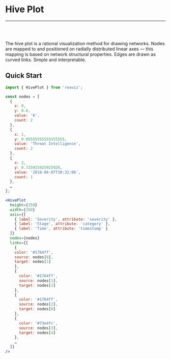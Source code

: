 
<Meta title="Docs|Chart Types/Hive Plot" />

# Hive Plot

---
<br />
<Story id="demos-hive-plot--mini" />
<br />

The hive plot is a rational visualization method for drawing networks. Nodes are mapped
to and positioned on radially distributed linear axes — this mapping is based on network
structural properties. Edges are drawn as curved links. Simple and interpretable.


## Quick Start

```jsx
import { HivePlot } from 'reaviz';

const nodes = [
  {
    x: 0,
    y: 0.6,
    value: '6',
    count: 2
  },
  {
    x: 1,
    y: 0.05555555555555555,
    value: 'Threat Intelligence',
    count: 2
  },
  {
    x: 2,
    y: 0.725925925925926,
    value: '2018-06-07T10:32:06',
    count: 1
  },
  …
];

<HivePlot
  height={350}
  width={350}
  axis={[
    { label: 'Severity', attribute: 'severity' },
    { label: 'Stage', attribute: 'category' },
    { label: 'Time', attribute: 'timestamp' }
  ]}
  nodes={nodes}
  links={[
    {
    color: '#1764ff',
    source: nodes[0],
    target: nodes[1]
    },
    {
      color: '#1764ff',
      source: nodes[1],
      target: nodes[2]
    },
    {
      color: '#1764ff',
      source: nodes[2],
      target: nodes[0]
    },
    {
      color: '#73e4fc',
      source: nodes[3],
      target: nodes[4]
    },
    …
  ]}
/>
```
